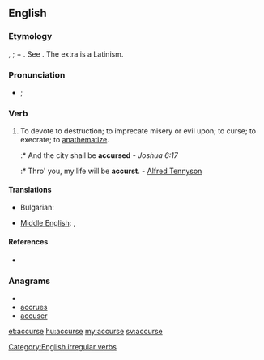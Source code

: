 ==English==

===Etymology===
{{etyl|enm}} {{term|acursien|lang=enm}}, {{term|acorsien|lang=enm}}; {{term|a-|lang=enm}} + {{term|cursien||to curse|lang=enm}}. See {{term|curse}}. The extra {{angle|c}} is a Latinism.

===Pronunciation===
* {{a|UK}} {{IPA|/æˈkə(ɹ)s/|/əˈkə(ɹ)s/}}; {{SAMPA|/{"k@(r)s/|/@"k@(r)s/}}

===Verb===
{{en-verb|inf=to accurse|accurses|accursing|accursed|'''[[accursed]]''' ''or'' '''[[accurst]]'''}}

# To devote to destruction; to imprecate misery or evil upon; to curse; to execrate; to [[anathematize]].
#:* And the city shall be '''accursed''' - ''Joshua 6:17''
#:* Thro' you, my life will be '''accurst'''. - [[w:Alfred Tennyson|Alfred Tennyson]]

====Translations====
{{trans-top|to devote to destruction; to imprecate misery or evil upon; to curse; to execrate; to anathematize}}
* Bulgarian: {{t|bg|проклинам}}
{{trans-mid}}
* [[Middle English]]: {{tø|enm|acursien|xs=Middle English}}, {{tø|enm|acorsien|xs=Middle English}}
{{trans-bottom}}

====References====
* {{R:1913}}

===Anagrams===
* {{alphagram|accersu}}
* [[accrues#English|accrues]]
* [[accuser#English|accuser]]

[[Category:English irregular verbs]]

[[et:accurse]]
[[hu:accurse]]
[[my:accurse]]
[[sv:accurse]]